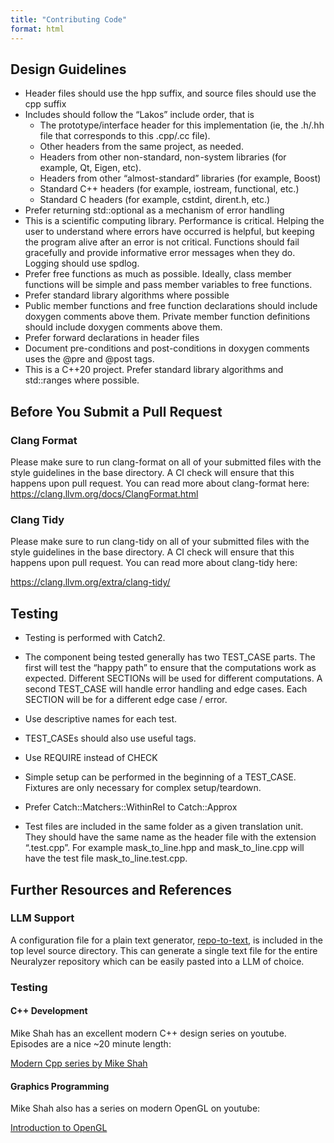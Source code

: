 ```yaml
---
title: "Contributing Code"
format: html
---
```


## Design Guidelines

-   Header files should use the hpp suffix, and source files should use the cpp suffix
-   Includes should follow the “Lakos” include order, that is
    -   The prototype/interface header for this implementation (ie, the .h/.hh file that corresponds to this .cpp/.cc file).
    -   Other headers from the same project, as needed.
    -   Headers from other non-standard, non-system libraries (for example, Qt, Eigen, etc).
    -   Headers from other "almost-standard" libraries (for example, Boost)
    -   Standard C++ headers (for example, iostream, functional, etc.)
    -   Standard C headers (for example, cstdint, dirent.h, etc.)
-   Prefer returning std::optional as a mechanism of error handling
-   This is a scientific computing library. Performance is critical. Helping the user to understand where errors have occurred is helpful, but keeping the program alive after an error is not critical. Functions should fail gracefully and provide informative error messages when they do. Logging should use spdlog.
-   Prefer free functions as much as possible. Ideally, class member functions will be simple and pass member variables to free functions.
-   Prefer standard library algorithms where possible
-   Public member functions and free function declarations should include doxygen comments above them. Private member function definitions should include doxygen comments above them.
-   Prefer forward declarations in header files
-   Document pre-conditions and post-conditions in doxygen comments uses the @pre and @post tags.
-   This is a C++20 project. Prefer standard library algorithms and std::ranges where possible.

## Before You Submit a Pull Request

### Clang Format

Please make sure to run clang-format on all of your submitted files with the style guidelines in the base directory. A CI check will ensure that this happens upon pull request. You can read more about clang-format here:\
<https://clang.llvm.org/docs/ClangFormat.html>

### Clang Tidy

Please make sure to run clang-tidy on all of your submitted files with the style guidelines in the base directory. A CI check will ensure that this happens upon pull request. You can read more about clang-tidy here:

<https://clang.llvm.org/extra/clang-tidy/>

## Testing

-   Testing is performed with Catch2. 

-   The component being tested generally has two TEST_CASE parts. The first will test the “happy path” to ensure that the computations work as expected. Different SECTIONs will be used for different computations. A second TEST_CASE will handle error handling and edge cases. Each SECTION will be for a different edge case / error.

-   Use descriptive names for each test.

-   TEST_CASEs should also use useful tags.

-   Use REQUIRE instead of CHECK

-   Simple setup can be performed in the beginning of a TEST_CASE. Fixtures are only necessary for complex setup/teardown.

-   Prefer Catch::Matchers::WithinRel to Catch::Approx

-   Test files are included in the same folder as a given translation unit. They should have the same name as the header file with the extension ".test.cpp". For example mask_to_line.hpp and mask_to_line.cpp will have the test file mask_to_line.test.cpp.

## Further Resources and References

### LLM Support

A configuration file for a plain text generator, [repo-to-text](https://github.com/kirill-markin/repo-to-text), is included in the top level source directory. This can generate a single text file for the entire Neuralyzer repository which can be easily pasted into a LLM of choice.

### Testing

#### C++ Development

Mike Shah has an excellent modern C++ design series on youtube. Episodes are a nice \~20 minute length:

[Modern Cpp series by Mike Shah](https://www.youtube.com/watch?v=LGOgNqkRMs0&list=PLvv0ScY6vfd8j-tlhYVPYgiIyXduu6m-L)

#### Graphics Programming

Mike Shah also has a series on modern OpenGL on youtube:

[Introduction to OpenGL](https://www.youtube.com/watch?v=Q7vm264YNrM&list=PLvv0ScY6vfd9zlZkIIqGDeG5TUWswkMox)
